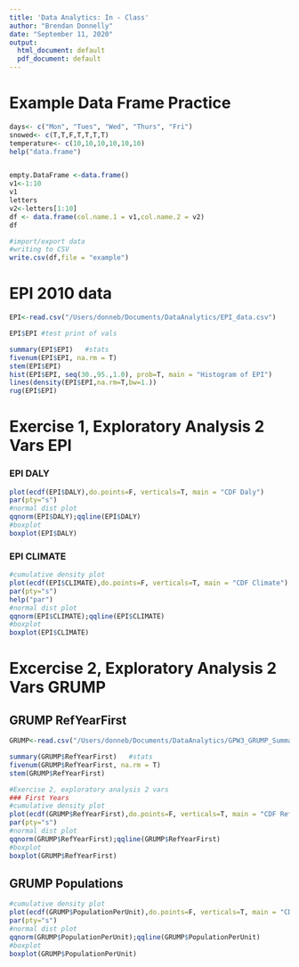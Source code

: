 ---
title: 'Data Analytics: In - Class'
author: "Brendan Donnelly"
date: "September 11, 2020"
output:
  html_document: default
  pdf_document: default
---

# Example Data Frame Practice
```{r eval=F}
days<- c("Mon", "Tues", "Wed", "Thurs", "Fri")
snowed<- c(T,T,F,T,T,T,T)
temperature<- c(10,10,10,10,10,10)
help("data.frame")


empty.DataFrame <-data.frame()
v1<-1:10
v1
letters
v2<-letters[1:10]
df <- data.frame(col.name.1 = v1,col.name.2 = v2)
df

#import/export data
#writing to CSV
write.csv(df,file = "example")

```

# EPI 2010 data
```{r echo= T}
EPI<-read.csv("/Users/donneb/Documents/DataAnalytics/EPI_data.csv")

EPI$EPI #test print of vals

summary(EPI$EPI)   #stats
fivenum(EPI$EPI, na.rm = T)
stem(EPI$EPI)
hist(EPI$EPI, seq(30.,95.,1.0), prob=T, main = "Histogram of EPI")
lines(density(EPI$EPI,na.rm=T,bw=1.))
rug(EPI$EPI)
```

# Exercise 1, Exploratory Analysis 2 Vars EPI
### EPI DALY
```{r daly}
plot(ecdf(EPI$DALY),do.points=F, verticals=T, main = "CDF Daly")
par(pty="s")
#normal dist plot
qqnorm(EPI$DALY);qqline(EPI$DALY)
#boxplot
boxplot(EPI$DALY)
```

### EPI CLIMATE
```{r clim}
#cumulative density plot
plot(ecdf(EPI$CLIMATE),do.points=F, verticals=T, main = "CDF Climate")
par(pty="s")
help("par")
#normal dist plot
qqnorm(EPI$CLIMATE);qqline(EPI$CLIMATE)
#boxplot
boxplot(EPI$CLIMATE)

```

# Excercise 2, Exploratory Analysis 2 Vars GRUMP

## GRUMP RefYearFirst
```{r}
GRUMP<-read.csv("/Users/donneb/Documents/DataAnalytics/GPW3_GRUMP_SummaryInformation_2010.csv")

summary(GRUMP$RefYearFirst)   #stats
fivenum(GRUMP$RefYearFirst, na.rm = T)
stem(GRUMP$RefYearFirst)

#Exercise 2, exploratory analysis 2 vars
### First Years
#cumulative density plot
plot(ecdf(GRUMP$RefYearFirst),do.points=F, verticals=T, main = "CDF RefYearFirst")
par(pty="s")
#normal dist plot
qqnorm(GRUMP$RefYearFirst);qqline(GRUMP$RefYearFirst)
#boxplot
boxplot(GRUMP$RefYearFirst)
```

## GRUMP Populations
```{r pop}
#cumulative density plot
plot(ecdf(GRUMP$PopulationPerUnit),do.points=F, verticals=T, main = "CDF Population")
par(pty="s")
#normal dist plot
qqnorm(GRUMP$PopulationPerUnit);qqline(GRUMP$PopulationPerUnit)
#boxplot
boxplot(GRUMP$PopulationPerUnit)

```
